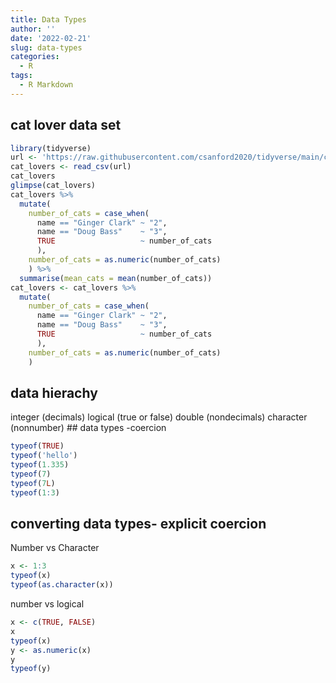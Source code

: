 ```yaml
---
title: Data Types
author: ''
date: '2022-02-21'
slug: data-types
categories:
  - R
tags:
  - R Markdown
---
```

## cat lover data set
```r
library(tidyverse)
url <- 'https://raw.githubusercontent.com/csanford2020/tidyverse/main/cat-lovers.csv'
cat_lovers <- read_csv(url)
cat_lovers
glimpse(cat_lovers)
cat_lovers %>%
  mutate(
    number_of_cats = case_when(
      name == "Ginger Clark" ~ "2",
      name == "Doug Bass"    ~ "3",
      TRUE                   ~ number_of_cats
      ),
    number_of_cats = as.numeric(number_of_cats)
    ) %>%
  summarise(mean_cats = mean(number_of_cats))
cat_lovers <- cat_lovers %>%
  mutate(
    number_of_cats = case_when(
      name == "Ginger Clark" ~ "2",
      name == "Doug Bass"    ~ "3",
      TRUE                   ~ number_of_cats
      ),
    number_of_cats = as.numeric(number_of_cats)
    )


```
## data hierachy 
integer (decimals)
logical (true or false)
double (nondecimals)
character (nonnumber)
## data types -coercion
```r
typeof(TRUE)
typeof('hello')
typeof(1.335)
typeof(7)
typeof(7L)
typeof(1:3)
```
## converting data types- explicit coercion
Number vs Character
```r
x <- 1:3
typeof(x)
typeof(as.character(x))

```
number vs logical
```r
x <- c(TRUE, FALSE)
x
typeof(x)
y <- as.numeric(x)
y
typeof(y)
```




